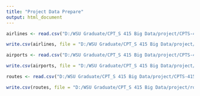 ```yaml
---
title: "Project Data Prepare"
output: html_document
---
```


```r

airlines <- read.csv("D:/WSU Graduate/CPT_S 415 Big Data/project/CPTS-415-main/airlines.csv")

write.csv(airlines, file = "D:/WSU Graduate/CPT_S 415 Big Data/project/airlines.csv", quote = FALSE, row.names = FALSE)

airports <- read.csv("D:/WSU Graduate/CPT_S 415 Big Data/project/CPTS-415-main/airports.csv")

write.csv(airports, file = "D:/WSU Graduate/CPT_S 415 Big Data/project/airports.csv", quote = FALSE, row.names = FALSE)

routes <- read.csv("D:/WSU Graduate/CPT_S 415 Big Data/project/CPTS-415-main/routes.csv")

write.csv(routes, file = "D:/WSU Graduate/CPT_S 415 Big Data/project/routes.csv", quote = FALSE, row.names = FALSE)

```

